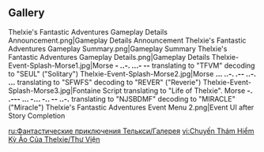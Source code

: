 {{Event Tabs
|subpage1 = Motherboard Troubleshooting
|subpage2 = Record of the Search for Glory
|subpage3 = Purgation Counterstrike
}}
==Gallery==
<gallery>
Thelxie's Fantastic Adventures Gameplay Details Announcement.png|Gameplay Details Announcement
Thelxie's Fantastic Adventures Gameplay Summary.png|Gameplay Summary
Thelxie's Fantastic Adventures Gameplay Details.png|Gameplay Details
Thelxie-Event-Splash-Morse1.jpg|Morse '''- ..-. ...- --''' translating to "TFVM" decoding to "SEUL" ("Solitary")
Thelxie-Event-Splash-Morse2.jpg|Morse '''... ..-. .-- ..-. ...''' translating to "SFWFS" decoding to "REVER" ("Reverie")
Thelxie-Event-Splash-Morse3.jpg|Fontaine Script translating to "Life of Thelxie". Morse '''-. .--- ... -... -.. -- ..-.''' translating to "NJSBDMF" decoding to "MIRACLE" ("Miracle")
Thelxie's Fantastic Adventures Event Menu 2.png|Event UI after Story Completion
</gallery>

[[ru:Фантастические приключения Телькси/Галерея]]
[[vi:Chuyến Thám Hiểm Kỳ Ảo Của Thelxie/Thư Viện]]